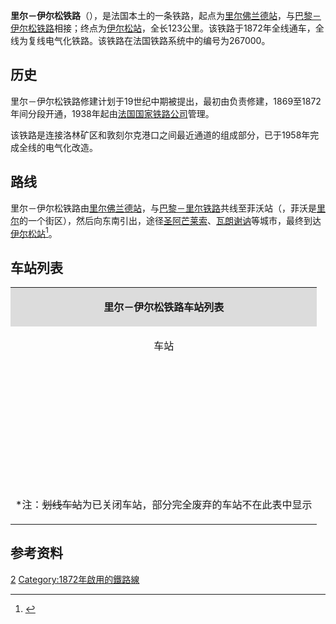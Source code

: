 {{Infobox rail system-route
|collapsed=no
|box_width=
|rail_name=里尔－伊尔松铁路<br>{{lang|fr|Ligne de Fives à Hirson}}
|banner_color=
|sec_banner_color=
|logo_filename=
|image_width=
|logo_bgcolor=
|logo_note=
|image =Ancienne gare de Champ-du-Chêne.jpg
|imagesize=
|caption=里尔－伊尔松铁路（里尔附近）
|system_map=
|mapimage_width=
|map_bgcolor=
|locale={{FRA}}
|service_type=客货共用、地方铁路
|start=[[里尔佛兰德站|里尔佛兰德站]]、[[伊尔松站|伊尔松站]]
|begin_operation=
|end_operation=
|operation_note=
|system_length=
|length_in_operation=
|total_length=209公里
|status=使用中
|line_title=线路
|lines=[[复线铁路|复线铁路]]
|stations=
|route_title=线路
|main_route=
|secondary_route=
|branch_route=
|standard=
|main_stations=[[里尔佛兰德站|里尔佛兰德站]]、[[瓦朗谢讷站|瓦朗谢讷站]]、[[欧努瓦-艾姆里站|欧努瓦-艾姆里站]]、[[伊尔松站|伊尔松站]]
|ridership=
|fleet_size=
|max_speed= 
|track_gauge=
|distance_between_mainlines=
|min_radius=
|max_grade=
|block_signal=
|electrified=25 kV – 50 Hz
|depot=
|operator={{法国交通数据|sncf}}
|franchise=
|hq=
|key_person=
|website=
|route_map=
}}

'''里尔－伊尔松铁路'''（{{lang-fr|Ligne de Fives à Hirson}}），是法国本土的一条铁路，起点为[[里尔佛兰德站|里尔佛兰德站]]，与[[巴黎－伊尔松铁路|巴黎－伊尔松铁路]]相接；终点为[[伊尔松站|伊尔松站]]，全长123公里。该铁路于1872年全线通车，全线为复线电气化铁路。该铁路在法国铁路系统中的编号为267000。

==历史==

里尔－伊尔松铁路修建计划于19世纪中期被提出，最初由{{link-fr|法国北部铁路公司|Compagnie des chemins de fer du Nord}}负责修建，1869至1872年间分段开通，1938年起由[[法国国家铁路公司|法国国家铁路公司]]管理。

该铁路是连接洛林矿区和敦刻尔克港口之间最近通道的组成部分，已于1958年完成全线的电气化改造。

==路线==
里尔－伊尔松铁路由[[里尔佛兰德站|里尔佛兰德站]]，与[[巴黎－里尔铁路|巴黎－里尔铁路]]共线至菲沃站（{{lang|fr|Gare de Fives}}，菲沃是[[里尔|里尔]]的一个街区），然后向东南引出，途径[[圣阿芒莱索|圣阿芒莱索]]、[[瓦朗谢讷|瓦朗谢讷]]等城市，最终到达[[伊尔松站|伊尔松站]]<ref name="geo">{{Cite web|url=https://www.geoportail.gouv.fr/carte|title=Carte|accessdate=2021-01-28|author=Géoportail|language=fr|publisher=Géoportail|archive-url=https://web.archive.org/web/20170129154129/https://www.geoportail.gouv.fr/carte/|archive-date=2017-01-29|dead-url=yes}}</ref>。

==车站列表==
{| class="wikitable mw-collapsible " style="margin:1em auto 1em auto; font-size:smaller"
|colspan="5" align="center" style="background:#DCDCDC"|'''里尔－伊尔松铁路车站列表'''
|-
!align="center" |车站
!align="center" |公里数
!align="center" |交汇路线
!align="center" |本线停靠车种
!align="center" |可换乘交通
|-
|align="center"|{{Arret|Lille-Flandres|[[里尔佛兰德站|里尔佛兰德站]]}}
|0
|[[里尔－莱丰蒂内特铁路|里尔－莱丰蒂内特铁路]]<small>（[[加来城站|加来]]方向）</small>↘<br>联络线，前往[[里尔－穆斯克龙铁路|里尔－穆斯克龙铁路]]的穆斯克龙方向↘<br>联络线，前往[[法国高速铁路北线|法国高速铁路北线]]的[[巴黎北站|巴黎]]方向↘
|align="center"|{{法国交通数据|tgv}}<br>{{法国交通数据|ouigo}}<br>{{法国交通数据|ter|hdf}}
|{{法国交通数据/城市公共交通|里尔}}
|-
|align="center"|{{Arret|Fives|菲沃站（编组站）}}
|1.826
|[[里尔－穆斯克龙铁路|里尔－穆斯克龙铁路]]<small>（穆斯克龙方向）</small>↖<br>[[里尔－阿布维尔铁路|里尔－阿布维尔铁路]]<small>（[[朗斯站|朗斯]]方向）</small>↙<br>[[巴黎－里尔铁路|巴黎－里尔铁路]]<small>（[[巴黎北站|巴黎]]方向）</small>↙<br>[[里尔－拜雪铁路|里尔－拜雪铁路]]<small>（拜雪方向）</small>↘
|
|
|-
|align="center"|{{Arret|Mont-de-Terre|[[蒙德泰尔站|蒙德泰尔站]]}}
|2.652
|
|align="center"|{{法国交通数据|ter|hdf}}
|{{法国交通数据/城市公共交通|里尔}}
|-
|align="center"|{{Arret|<s>Champ-du-Chêne|尚迪谢讷站</s>}}
|4.290
|
|
|
|-
|align="center"|{{Arret|Lesquin|[[莱坎站|莱坎站]]}}
|6.318
|联络线，前往[[里尔－阿布维尔铁路|里尔－阿布维尔铁路]]的阿布维尔方向↖
|align="center"|
|{{法国交通数据|car|59}}<br>{{法国交通数据/城市公共交通|里尔}}
|-
|align="center"|{{Arret|Fretin|[[弗勒坦站|弗勒坦站]]}}
|10.252
|
|align="center"|{{法国交通数据|ter|hdf}}
|{{法国交通数据/城市公共交通|里尔}}
|-
|align="center"|{{Arret|Ennevelin|[[埃讷沃兰站|埃讷沃兰站]]}}
|11.963
|
|align="center"|{{法国交通数据|ter|hdf}}
|
|-
|align="center"|{{Arret|Templeuve|[[唐普勒沃站|唐普勒沃站]]}}
|14.313
|
|align="center"|{{法国交通数据|ter|hdf}}
|
|-
|align="center"|{{Arret|Nomain|[[诺曼站|诺曼站]]}}
|17.984
|
|align="center"|{{法国交通数据|ter|hdf}}
|
|-
|align="center"|{{Arret|Orchies|[[奥尔希站|奥尔希站]]}}
|22.085
|[[索曼－阿吕安铁路|索曼－阿吕安铁路]]<small>（阿吕安方向）</small>↗<br>[[索曼－阿吕安铁路|索曼－阿吕安铁路]]<small>（索曼方向）</small>↙
|align="center"|{{法国交通数据|ter|hdf}}
|{{法国交通数据|car|59}}
|-
|align="center"|{{Arret|Landas|[[朗达站|朗达站]]}}
|25.172
|
|align="center"|{{法国交通数据|ter|hdf}}
|
|-
|align="center"|{{Arret|Rosult|[[罗叙站|罗叙站]]}}
|29.599
|
|align="center"|{{法国交通数据|ter|hdf}}
|
|-
|align="center"|{{Arret|Saint-Amand-les-Eaux|[[圣阿芒莱索站|圣阿芒莱索站]]}}
|34.808
|[[德南－圣阿芒莱索铁路|德南－圣阿芒莱索铁路]]<small>（[[德南站|德南]]方向）</small>↖
|align="center"|{{法国交通数据|ter|hdf}} 
|{{法国交通数据|car|59}}<br>{{法国交通数据/城市公共交通|瓦朗谢讷}}
|-
|align="center"|{{Arret|<s>Vicoigne|维夸涅站</s>}}
|41.350
|
|
|
|-
|align="center"|{{Arret|Beuvrage|[[伯夫拉日站|伯夫拉日站]]}}
|43.841
|[[杜埃－布朗米瑟龙铁路|杜埃－布朗米瑟龙铁路]]<small>（[[杜埃站|杜埃]]方向）</small>↖<br>[[杜埃－布朗米瑟龙铁路|杜埃－布朗米瑟龙铁路]]<small>（布朗米瑟龙方向）</small>↘
|align="center"|{{法国交通数据|ter|hdf}}
|{{法国交通数据/城市公共交通|瓦朗谢讷}}
|-
|align="center"|{{Arret|Valenciennes|[[瓦朗谢讷站|瓦朗谢讷站]]}}
|47.380
|联络线，前往[[杜埃－布朗米瑟龙铁路|杜埃－布朗米瑟龙铁路]]布朗米瑟龙方向↗
|align="center"|{{法国交通数据|tgv}}<br>{{法国交通数据|ter|hdf}} 
|{{法国交通数据|car|59}}<br>{{法国交通数据/城市公共交通|瓦朗谢讷}}
|-
|align="center"|{{Arret|<s>Valencienns-Faubourg-de-Paris|瓦朗谢讷巴黎城郊街站</s>}}
|48.425
|[[卢尔什－瓦朗谢讷铁路|卢尔什－瓦朗谢讷铁路]]<small>（[[卢尔什站|卢尔什]]方向）</small>↙
|
|{{法国交通数据/城市公共交通|瓦朗谢讷}}
|-
|align="center"|{{Arret|Le Poirier-Université|[[梨园大学站|梨园大学站]]}}
|51.283
|
|align="center"|{{法国交通数据|ter|hdf}} 
|{{法国交通数据/城市公共交通|瓦朗谢讷}}
|-
|align="center"|{{Arret|<s>Artres|阿尔特尔站</s>}}
|57.839
|
|
|
|-
|align="center"|{{Arret|Le Quesnoy|[[勒克努瓦站|勒克努瓦站]]}}
|65.912
|
|align="center"|{{法国交通数据|ter|hdf}} 
|{{法国交通数据|car|59}}
|-
|align="center"|{{Arret|Berlaimont|[[贝尔莱蒙站|贝尔莱蒙站]]}}
|79.093
|
|align="center"|{{法国交通数据|ter|hdf}} 
|联络线，直通下行方向↙
|-
|align="center"|{{Arret|Aulnoye-Aymeries|[[欧努瓦-艾姆里站|欧努瓦-艾姆里站]]}}
|81.548
|[[克雷伊－热蒙铁路|克雷伊－热蒙铁路]]<small>（[[克雷伊站|克雷伊]]方向）</small>↗<br>[[克雷伊－热蒙铁路|克雷伊－热蒙铁路]]<small>（[[热蒙站|热蒙]]方向）</small>↓
|align="center"|{{法国交通数据|ter|hdf}} 
|{{法国交通数据/城市公共交通|莫伯日}}
|-
|align="center"|{{Arret|Leval|[[勒瓦勒站|勒瓦勒站]]}}
|83.676
|联络线，直通上行方向↖<br>联络线，前往[[克雷伊－热蒙铁路|克雷伊－热蒙铁路]]的[[克雷伊站|克雷伊]]方向↖
|align="center"|{{法国交通数据|ter|hdf}}
|
|-
|align="center"|{{Arret|Dompierre|[[栋皮埃尔站|栋皮埃尔站]]}}
|88.678
|
|align="center"|{{法国交通数据|ter|hdf}}
|
|-
|align="center"|{{Arret|Saint-Hilaire|[[圣伊莱尔站|圣伊莱尔站]]}}
|92.070
|
|align="center"|{{法国交通数据|ter|hdf}}
|
|-
|align="center"|{{Arret|Avesnes|[[阿韦讷站|阿韦讷站]]}}
|93.700
|
|align="center"|{{法国交通数据|ter|hdf}}
|{{法国交通数据|car|59}}
|-
|align="center"|{{Arret|Avesnelles|[[阿韦内勒站|阿韦内勒站]]}}
|94.894
|
|align="center"|{{法国交通数据|ter|hdf}}
|
|-
|align="center"|{{Arret|Sains-du-Nord|[[桑迪诺尔站|桑迪诺尔站]]}}
|100.256
|
|align="center"|{{法国交通数据|ter|hdf}}
|
|-
|align="center"|{{Arret|Fourmies|[[富尔米站|富尔米站]]}}
|109.705
|
|align="center"|{{法国交通数据|ter|hdf}}
|
|-
|align="center"|{{Arret|Anor|[[阿诺尔站|阿诺尔站]]}}
|114.386
|[[巴黎－伊尔松铁路|巴黎－伊尔松铁路]]延伸线<small>（{{BEL}}边境方向）</small>↗
|align="center"|{{法国交通数据|ter|hdf}}
|
|-
|align="center"|{{Arret|Hirson-Écoles|[[伊尔松学校站|伊尔松学校站]]}}
|120.716
|
|align="center"|{{法国交通数据|ter|hdf}}
|
|-
|align="center"|{{Arret|Hirson|[[伊尔松站|伊尔松站]]}}
|122.597
|[[沙勒维尔-梅济耶尔－伊尔松铁路|沙勒维尔-梅济耶尔－伊尔松铁路]]<small>（[[沙勒维尔-梅济耶尔站|沙勒维尔]]方向）</small>↗<br>[[伊尔松－阿马涅-吕基铁路|伊尔松－阿马涅-吕基铁路]]<small>（[[阿马涅-吕基站|阿马涅-吕基]]方向）</small>↘<br>[[比西尼－比西尼铁路|比西尼－比西尼铁路]]<small>（比西尼方向）</small>↙<br>[[巴黎－伊尔松铁路|巴黎－伊尔松铁路]]<small>（[[巴黎北站|巴黎]]方向）</small>↓
|align="center"|{{法国交通数据|ter|hdf}}<br>{{法国交通数据|ter|ges}}
|{{法国交通数据|car|02}}
|-
|colspan=5|<nowiki>*</nowiki>注：<s>划线车站</s>为已关闭车站，部分完全废弃的车站不在此表中显示
|}

==参考资料==
{{Reflist}}
{{法国主要铁路线}}
[[Category:法國鐵路線|2]]
[[Category:1872年啟用的鐵路線|Category:1872年啟用的鐵路線]]